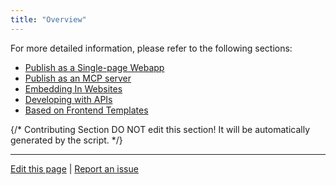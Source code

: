 ```yaml
---
title: "Overview"
---
```


For more detailed information, please refer to the following sections:

- [Publish as a Single-page Webapp](launch-your-webapp-quickly/)
- [Publish as an MCP server](/en/guides/application-publishing/publish-mcp)
- [Embedding In Websites](embedding-in-websites)
- [Developing with APIs](developing-with-apis)
- [Based on Frontend Templates](based-on-frontend-templates)

{/*
Contributing Section
DO NOT edit this section!
It will be automatically generated by the script.
*/}

---

[Edit this page](https://github.com/langgenius/dify-docs/edit/main/en/documentation/pages/publish/README.mdx) | [Report an issue](https://github.com/langgenius/dify-docs/issues/new?template=docs.yml)

